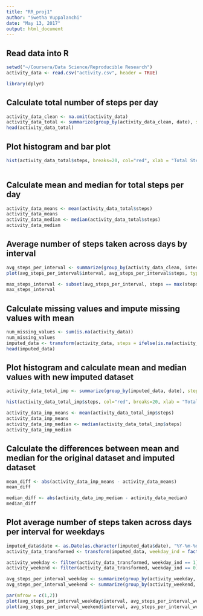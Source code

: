 ```yaml
---
title: "RR_proj1"
author: "Swetha Vuppalanchi"
date: "May 13, 2017"
output: html_document
---
```


## Read data into R

```r
setwd("~/Coursera/Data Science/Reproducible Research")
activity_data <- read.csv("activity.csv", header = TRUE)
```

```r
library(dplyr)
```

## Calculate total number of steps per day
```r
activity_data_clean <- na.omit(activity_data)
activity_data_total <- summarize(group_by(activity_data_clean, date), steps = sum(steps))
head(activity_data_total)
```

## Plot histogram and bar plot

```r

hist(activity_data_total$steps, breaks=20, col="red", xlab = "Total Steps taken each day", main = "Distribution of Total Steps taken each day")
     
```

## Calculate mean and median for total steps per day

```r
activity_data_means <- mean(activity_data_total$steps)
activity_data_means
activity_data_median <- median(activity_data_total$steps)
activity_data_median
```

## Average number of steps taken across days by interval

```r
avg_steps_per_interval <- summarize(group_by(activity_data_clean, interval), steps = mean(steps))
plot(avg_steps_per_interval$interval, avg_steps_per_interval$steps, type = 'l', col = "green", xlab = "Interval", ylab = "Average steps each day", lwd = 2.5, main = "Average steps across all days by interval")

max_steps_interval <- subset(avg_steps_per_interval, steps == max(steps))
max_steps_interval
```

## Calculate missing values and impute missing values with mean

```r
num_missing_values <- sum(is.na(activity_data))
num_missing_values
imputed_data <- transform(activity_data, steps = ifelse(is.na(activity_data$steps), avg_steps_per_interval$steps[match(activity_data$interval, avg_steps_per_interval$interval)], activity_data$steps))
head(imputed_data)
```

## Plot histogram and calculate mean and median values with new imputed dataset

```r
activity_data_total_imp <- summarize(group_by(imputed_data, date), steps = sum(steps))

hist(activity_data_total_imp$steps, col="red", breaks=20, xlab = "Total Steps taken each day", main = "Distribution of Total Steps taken each day")

activity_data_imp_means <- mean(activity_data_total_imp$steps)
activity_data_imp_means
activity_data_imp_median <- median(activity_data_total_imp$steps)
activity_data_imp_median
```

## Calculate the differences between mean and median for the original dataset and imputed dataset

```r
mean_diff <- abs(activity_data_imp_means - activity_data_means)
mean_diff

median_diff <- abs(activity_data_imp_median - activity_data_median)
median_diff
```
## Plot average number of steps taken across days per interval for weekdays

```r
imputed_data$date <- as.Date(as.character(imputed_data$date), "%Y-%m-%d")
activity_data_transformed <- transform(imputed_data, weekday_ind = factor(ifelse(weekdays(imputed_data$date) %in% c("Monday","Tuesday","Wednesday","Thursday","Friday"), 1, 0)))

activity_weekday <- filter(activity_data_transformed, weekday_ind == 1)
activity_weekend <- filter(activity_data_transformed, weekday_ind == 0)

avg_steps_per_interval_weekday <- summarize(group_by(activity_weekday, interval), steps = mean(steps))
avg_steps_per_interval_weekend <- summarize(group_by(activity_weekend, interval), steps = mean(steps))

par(mfrow = c(1,2))
plot(avg_steps_per_interval_weekday$interval, avg_steps_per_interval_weekday$steps, type = 'l', col = "green", xlab = "Interval", ylab = "Average steps each day", lwd = 2.5, main = "Average steps across weekdays")
plot(avg_steps_per_interval_weekend$interval, avg_steps_per_interval_weekend$steps, type = 'l', col = "red", xlab = "Interval", ylab = "Average steps each day", lwd = 2.5, main = "Average steps across weekends ")
```


